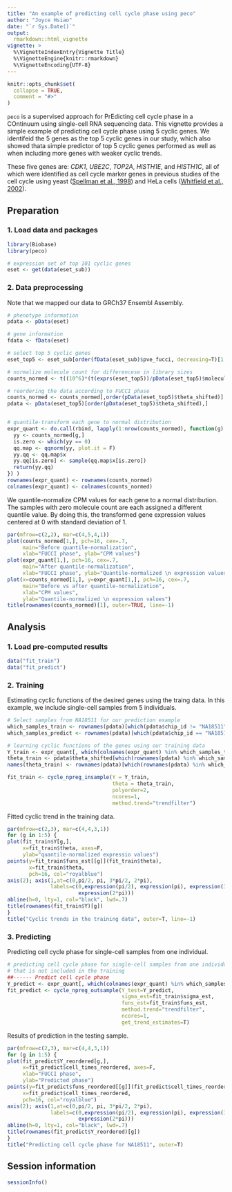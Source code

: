 ```yaml
---
title: "An example of predicting cell cycle phase using peco"
author: "Joyce Hsiao"
date: "`r Sys.Date()`"
output: 
  rmarkdown::html_vignette
vignette: >
  %\VignetteIndexEntry{Vignette Title}
  %\VignetteEngine{knitr::rmarkdown}
  %\VignetteEncoding{UTF-8}
---
```


```r
knitr::opts_chunk$set(
  collapse = TRUE,
  comment = "#>"
)
```

`peco` is a supervised approach for PrEdicting cell cycle phase in a
COntinuum using single-cell RNA sequencing data. This vignette provides a simple
example of predicting cell cycle phase using 5 cyclic genes. We identifeid
the 5 genes as the top 5 cyclic genes in our study, which also showed thata simple predictor of top 5 cyclic genes performed as well as when including more genes with
weaker cyclic trends. 

These five genes are: _CDK1_, _UBE2C_, _TOP2A_, _HISTH1E_, and _HISTH1C_, all of which were identified as cell cycle marker genes in previous studies of the cell cycle using yeast ([Spellman et al., 1998][spellman]) and HeLa cells ([Whitfield et al., 2002][whitfield]).


## Preparation

### 1. Load data and packages

```r
library(Biobase)
library(peco)

# expression set of top 101 cyclic genes
eset <- get(data(eset_sub))
```

### 2. Data preprocessing

Note that we mapped our data to GRCh37 Ensembl Assembly. 

```r
# phenotype information
pdata <- pData(eset)

# gene information
fdata <- fData(eset)

# select top 5 cyclic genes
eset_top5 <- eset_sub[order(fData(eset_sub)$pve_fucci, decreasing=T)[1:5],]

# normalize molecule count for differencese in library sizes
counts_normed <- t((10^6)*(t(exprs(eset_top5))/pData(eset_top5)$molecules))

# reordering the data according to FUCCI phase
counts_normed <- counts_normed[,order(pData(eset_top5)$theta_shifted)]
pdata <- pData(eset_top5)[order(pData(eset_top5)$theta_shifted),]


# quantile-transform each gene to normal distribution
expr_quant <- do.call(rbind, lapply(1:nrow(counts_normed), function(g) {
  yy <- counts_normed[g,]
  is.zero <- which(yy == 0)
  qq.map <- qqnorm(yy, plot.it = F)
  yy.qq <- qq.map$x
  yy.qq[is.zero] <- sample(qq.map$x[is.zero])
  return(yy.qq)
}) )
rownames(expr_quant) <- rownames(counts_normed)
colnames(expr_quant) <- colnames(counts_normed)
```

We quantile-normalize CPM values for each gene to a normal
distribution. The samples with zero molecule count are each assigned a
different quantile value. By doing this, the transformed gene
expression values centered at 0 with standard deviation of 1.

```r
par(mfrow=c(2,2), mar=c(4,5,4,1))
plot(counts_normed[1,], pch=16, cex=.7,
     main="Before quantile-normalization",
     xlab="FUCCI phase", ylab="CPM values")
plot(expr_quant[1,], pch=16, cex=.7,
     main="After quantile-normalization",
     xlab="FUCCI phase", ylab="Quantile-normalized \n expression values")
plot(x=counts_normed[1,], y=expr_quant[1,], pch=16, cex=.7,
     main="Before vs after quantile-normalization",
     xlab="CPM values", 
     ylab="Quantile-normalized \n expression values")
title(rownames(counts_normed)[1], outer=TRUE, line=-1)
```

## Analysis

### 1. Load pre-computed results

```r
data("fit_train")
data("fit_predict")
```

### 2. Training

Estimating cyclic functions of the desired genes using the traing
data. In this example, we include single-cell samples from 5
individuals.

```r
# Select samples from NA18511 for our prediction example
which_samples_train <- rownames(pdata)[which(pdata$chip_id != "NA18511")]
which_samples_predict <- rownames(pdata)[which(pdata$chip_id == "NA18511")]

# learning cyclic functions of the genes using our training data
Y_train <- expr_quant[, which(colnames(expr_quant) %in% which_samples_train)]
theta_train <- pdata$theta_shifted[which(rownames(pdata) %in% which_samples_train)]
names(theta_train) <- rownames(pdata)[which(rownames(pdata) %in% which_samples_train)]

fit_train <- cycle_npreg_insample(Y = Y_train,
                                  theta = theta_train,
                                  polyorder=2,
                                  ncores=1,
                                  method.trend="trendfilter")
```

Fitted cyclic trend in the training data.

```r
par(mfrow=c(2,3), mar=c(4,4,3,1))
for (g in 1:5) {
plot(fit_train$Y[g,], 
     x=fit_train$theta, axes=F,
     ylab="quantile-normalized expressio values")
points(y=fit_train$funs_est[[g]](fit_train$theta),
       x=fit_train$theta,
       pch=16, col="royalblue")
axis(2); axis(1,at=c(0,pi/2, pi, 3*pi/2, 2*pi),
              labels=c(0,expression(pi/2), expression(pi), expression(3*pi/2),
                       expression(2*pi)))
abline(h=0, lty=1, col="black", lwd=.7)
title(rownames(fit_train$Y)[g])
}
title("Cyclic trends in the training data", outer=T, line=-1)
```

### 3. Predicting

Predicting cell cycle phase for single-cell samples from one individual.

```r
# predicting cell cycle phase for single-cell samples from one individual
# that is not included in the training 
##------ Predict cell cycle phase
Y_predict <- expr_quant[, which(colnames(expr_quant) %in% which_samples_predict)]
fit_predict <- cycle_npreg_outsample(Y_test=Y_predict,
                                     sigma_est=fit_train$sigma_est,
                                     funs_est=fit_train$funs_est,
                                     method.trend="trendfilter",
                                     ncores=1,
                                     get_trend_estimates=T)
```

Results of prediction in the testing sample. 

```r
par(mfrow=c(2,3), mar=c(4,4,3,1))
for (g in 1:5) {
plot(fit_predict$Y_reordered[g,], 
     x=fit_predict$cell_times_reordered, axes=F,
     xlab="FUCCI phase",
     ylab="Predicted phase")
points(y=fit_predict$funs_reordered[[g]](fit_predict$cell_times_reordered),
     x=fit_predict$cell_times_reordered,
     pch=16, col="royalblue")
axis(2); axis(1,at=c(0,pi/2, pi, 3*pi/2, 2*pi),
              labels=c(0,expression(pi/2), expression(pi), expression(3*pi/2),
                       expression(2*pi)))
abline(h=0, lty=1, col="black", lwd=.7)
title(rownames(fit_predict$Y_reordered)[g])
}
title("Predicting cell cycle phase for NA18511", outer=T)
```

## Session information

```r
sessionInfo()
```

[spellman]: https://www.ncbi.nlm.nih.gov/pmc/articles/PMC25624
[whitfield]: https://www.ncbi.nlm.nih.gov/pmc/articles/PMC117619

